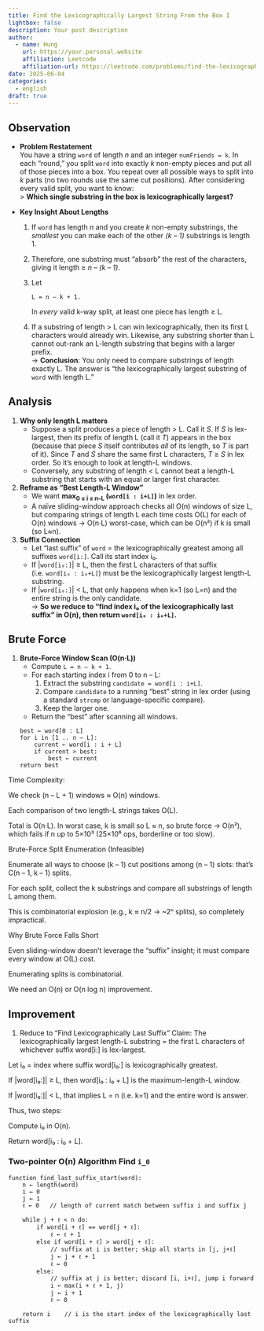 ```yaml
---
title: Find the Lexicographically Largest String From the Box I
lightbox: false
description: Your post description
author:
  - name: Hung
    url: https://your.personal.website
    affiliation: Leetcode
    affiliation-url: https://leetcode.com/problems/find-the-lexicographically-largest-string-from-the-box-i/solutions/6798488/find-the-lexicographically-largest-string-from-the-box-i/?envType=daily-question&envId=2025-06-04
date: 2025-06-04
categories:
  - english
draft: true
---
```


## Observation
- __Problem Restatement__  
  You have a string `word` of length _n_ and an integer `numFriends = k`. In each “round,” you split `word` into exactly _k_ non-empty pieces and put all of those pieces into a box. You repeat over all possible ways to split into _k_ parts (no two rounds use the same cut positions). After considering every valid split, you want to know:  
  > __Which single substring in the box is lexicographically largest?__

- __Key Insight About Lengths__  
  1. If `word` has length _n_ and you create _k_ non-empty substrings, the _smallest_ you can make each of the other _(k – 1)_ substrings is length 1.  
  2. Therefore, one substring must “absorb” the rest of the characters, giving it length ≥ _n – (k – 1)_.  
  3. Let  
     ```
     L = n – k + 1.
     ```  
     In _every_ valid k-way split, at least one piece has length ≥ L.  
  4. If a substring of length > L can win lexicographically, then its first L characters would already win. Likewise, any substring shorter than L cannot out-rank an L-length substring that begins with a larger prefix.  
  → __Conclusion__: You only need to compare substrings of length exactly L. The answer is “the lexicographically largest substring of `word` with length L.”  

## Analysis
1. __Why only length L matters__  
   - Suppose a split produces a piece of length > L. Call it _S_. If _S_ is lex-largest, then its prefix of length L (call it _T_) appears in the box (because that piece _S_ itself contributes _all_ of its length, so _T_ is part of it). Since _T_ and _S_ share the same first L characters, _T_ ≥ _S_ in lex order. So it’s enough to look at length-L windows.  
   - Conversely, any substring of length < L cannot beat a length-L substring that starts with an equal or larger first character.  

2. __Reframe as “Best Length-L Window”__  
   - We want __max<sub>0 ≤ i ≤ n–L</sub> (`word[i : i+L]`)__ in lex order.  
   - A naïve sliding-window approach checks all O(n) windows of size L, but comparing strings of length L each time costs O(L) for each of O(n) windows → O(n·L) worst-case, which can be O(n²) if k is small (so L≈n).  

3. __Suffix Connection__  
   - Let “last suffix” of `word` = the lexicographically greatest among all suffixes `word[i:]`. Call its start index i₀.  
   - If |`word[i₀:]`| ≥ L, then the first L characters of that suffix (i.e. `word[i₀ : i₀+L]`) must be the lexicographically largest length-L substring.  
   - If |`word[i₀:]`| < L, that only happens when k=1 (so L=n) and the entire string is the only candidate.  
   → __So we reduce to “find index i₀ of the lexicographically last suffix” in O(n), then return `word[i₀ : i₀+L]`.__

## Brute Force
1. __Brute-Force Window Scan (O(n·L))__  
   - Compute `L = n – k + 1`.  
   - For each starting index i from 0 to n – L:  
     1. Extract the substring `candidate = word[i : i+L]`.  
     2. Compare `candidate` to a running “best” string in lex order (using a standard `strcmp` or language-specific compare).  
     3. Keep the larger one.  
   - Return the “best” after scanning all windows.  

   ```pseudo
   best ← word[0 : L]
   for i in [1 .. n – L]:
       current ← word[i : i + L]
       if current > best:
           best ← current
   return best
   ```


Time Complexity:

We check (n – L + 1) windows ≈ O(n) windows.

Each comparison of two length-L strings takes O(L).

Total is O(n·L). In worst case, k is small so L ≈ n, so brute force → O(n²), which fails if n up to 5×10³ (25×10⁶ ops, borderline or too slow).

Brute-Force Split Enumeration (Infeasible)

Enumerate all ways to choose (k – 1) cut positions among (n – 1) slots: that's C(n – 1, k – 1) splits.

For each split, collect the k substrings and compare all substrings of length L among them.

This is combinatorial explosion (e.g., k ≈ n/2 → ~2ⁿ splits), so completely impractical.

Why Brute Force Falls Short

Even sliding-window doesn't leverage the “suffix” insight; it must compare every window at O(L) cost.

Enumerating splits is combinatorial.

We need an O(n) or O(n log n) improvement.

## Improvement
1. Reduce to “Find Lexicographically Last Suffix”
Claim: The lexicographically largest length-L substring = the first L characters of whichever suffix word[i:] is lex-largest.

Let i₀ = index where suffix word[i₀:] is lexicographically greatest.

If |word[i₀:]| ≥ L, then word[i₀ : i₀ + L] is the maximum-length-L window.

If |word[i₀:]| < L, that implies L = n (i.e. k=1) and the entire word is answer.

Thus, two steps:

Compute i₀ in O(n).

Return word[i₀ : i₀ + L].

### Two-pointer O(n) Algorithm Find `i_0`

```
function find_last_suffix_start(word):
    n ← length(word)
    i ← 0
    j ← 1
    ℓ ← 0   // length of current match between suffix i and suffix j

    while j + ℓ < n do:
        if word[i + ℓ] == word[j + ℓ]:
            ℓ ← ℓ + 1
        else if word[i + ℓ] > word[j + ℓ]:
            // suffix at i is better; skip all starts in [j, j+ℓ]
            j ← j + ℓ + 1
            ℓ ← 0
        else:
            // suffix at j is better; discard [i, i+ℓ], jump i forward
            i ← max(i + ℓ + 1, j)
            j ← i + 1
            ℓ ← 0

    return i    // i is the start index of the lexicographically last suffix
```

